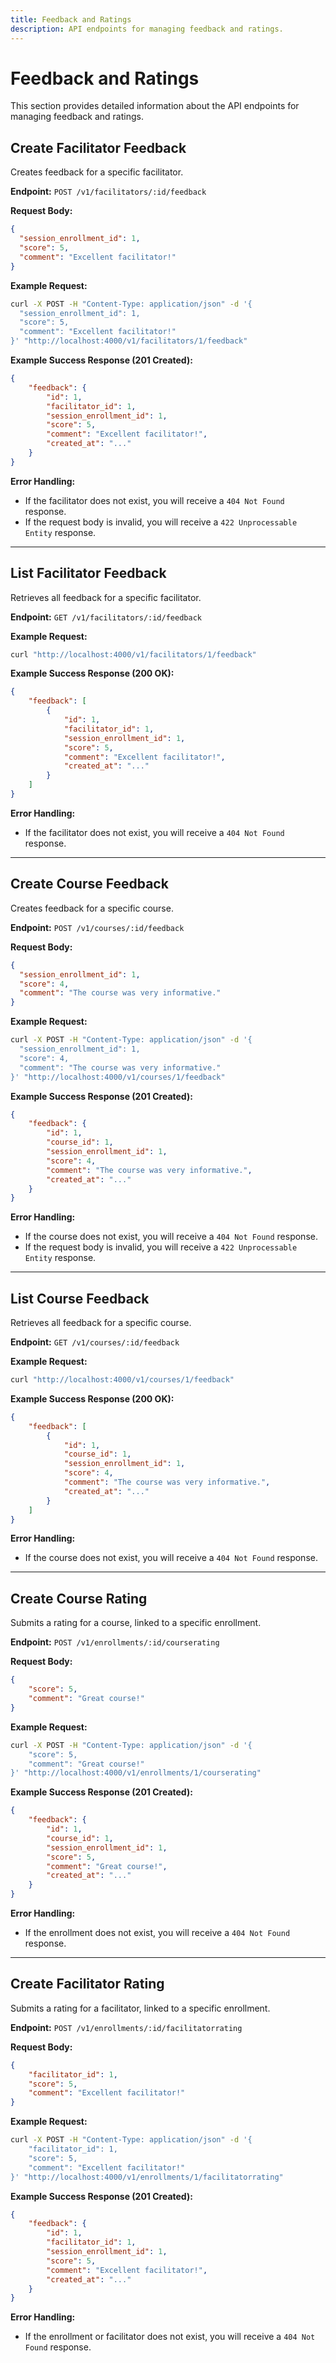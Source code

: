 ```yaml
---
title: Feedback and Ratings
description: API endpoints for managing feedback and ratings.
---
```


# Feedback and Ratings

This section provides detailed information about the API endpoints for managing feedback and ratings.

## Create Facilitator Feedback

Creates feedback for a specific facilitator.

**Endpoint:** `POST /v1/facilitators/:id/feedback`

**Request Body:**

```json
{
  "session_enrollment_id": 1,
  "score": 5,
  "comment": "Excellent facilitator!"
}
```

**Example Request:**

```bash
curl -X POST -H "Content-Type: application/json" -d '{
  "session_enrollment_id": 1,
  "score": 5,
  "comment": "Excellent facilitator!"
}' "http://localhost:4000/v1/facilitators/1/feedback"
```

**Example Success Response (201 Created):**

```json
{
    "feedback": {
        "id": 1,
        "facilitator_id": 1,
        "session_enrollment_id": 1,
        "score": 5,
        "comment": "Excellent facilitator!",
        "created_at": "..."
    }
}
```

**Error Handling:**

*   If the facilitator does not exist, you will receive a `404 Not Found` response.
*   If the request body is invalid, you will receive a `422 Unprocessable Entity` response.

---

## List Facilitator Feedback

Retrieves all feedback for a specific facilitator.

**Endpoint:** `GET /v1/facilitators/:id/feedback`

**Example Request:**

```bash
curl "http://localhost:4000/v1/facilitators/1/feedback"
```

**Example Success Response (200 OK):**

```json
{
    "feedback": [
        {
            "id": 1,
            "facilitator_id": 1,
            "session_enrollment_id": 1,
            "score": 5,
            "comment": "Excellent facilitator!",
            "created_at": "..."
        }
    ]
}
```

**Error Handling:**

*   If the facilitator does not exist, you will receive a `404 Not Found` response.

---

## Create Course Feedback

Creates feedback for a specific course.

**Endpoint:** `POST /v1/courses/:id/feedback`

**Request Body:**

```json
{
  "session_enrollment_id": 1,
  "score": 4,
  "comment": "The course was very informative."
}
```

**Example Request:**

```bash
curl -X POST -H "Content-Type: application/json" -d '{
  "session_enrollment_id": 1,
  "score": 4,
  "comment": "The course was very informative."
}' "http://localhost:4000/v1/courses/1/feedback"
```

**Example Success Response (201 Created):**

```json
{
    "feedback": {
        "id": 1,
        "course_id": 1,
        "session_enrollment_id": 1,
        "score": 4,
        "comment": "The course was very informative.",
        "created_at": "..."
    }
}
```

**Error Handling:**

*   If the course does not exist, you will receive a `404 Not Found` response.
*   If the request body is invalid, you will receive a `422 Unprocessable Entity` response.

---

## List Course Feedback

Retrieves all feedback for a specific course.

**Endpoint:** `GET /v1/courses/:id/feedback`

**Example Request:**

```bash
curl "http://localhost:4000/v1/courses/1/feedback"
```

**Example Success Response (200 OK):**

```json
{
    "feedback": [
        {
            "id": 1,
            "course_id": 1,
            "session_enrollment_id": 1,
            "score": 4,
            "comment": "The course was very informative.",
            "created_at": "..."
        }
    ]
}
```

**Error Handling:**

*   If the course does not exist, you will receive a `404 Not Found` response.

---

## Create Course Rating

Submits a rating for a course, linked to a specific enrollment.

**Endpoint:** `POST /v1/enrollments/:id/courserating`

**Request Body:**

```json
{
    "score": 5,
    "comment": "Great course!"
}
```

**Example Request:**

```bash
curl -X POST -H "Content-Type: application/json" -d '{
    "score": 5,
    "comment": "Great course!"
}' "http://localhost:4000/v1/enrollments/1/courserating"
```

**Example Success Response (201 Created):**

```json
{
    "feedback": {
        "id": 1,
        "course_id": 1,
        "session_enrollment_id": 1,
        "score": 5,
        "comment": "Great course!",
        "created_at": "..."
    }
}
```

**Error Handling:**

*   If the enrollment does not exist, you will receive a `404 Not Found` response.

---

## Create Facilitator Rating

Submits a rating for a facilitator, linked to a specific enrollment.

**Endpoint:** `POST /v1/enrollments/:id/facilitatorrating`

**Request Body:**

```json
{
    "facilitator_id": 1,
    "score": 5,
    "comment": "Excellent facilitator!"
}
```

**Example Request:**

```bash
curl -X POST -H "Content-Type: application/json" -d '{
    "facilitator_id": 1,
    "score": 5,
    "comment": "Excellent facilitator!"
}' "http://localhost:4000/v1/enrollments/1/facilitatorrating"
```

**Example Success Response (201 Created):**

```json
{
    "feedback": {
        "id": 1,
        "facilitator_id": 1,
        "session_enrollment_id": 1,
        "score": 5,
        "comment": "Excellent facilitator!",
        "created_at": "..."
    }
}
```

**Error Handling:**

*   If the enrollment or facilitator does not exist, you will receive a `404 Not Found` response.
